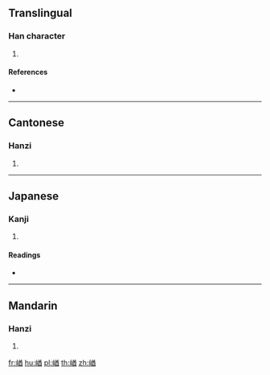{{character info/new}}
==Translingual==

===Han character===
{{Han char|rn=46|rad=山|as=09|sn=12|four=28761|canj=UTCW|ids=⿰山酋}}

# {{defn|Han|sort=山09}}

====References====
* {{Han ref|kx=0315.270|dkj=08250|dj=0616.180|hdz=10789.010|uh=5D37|ud=23863|bh=D8D9|bd=55513}}

----

==Cantonese==

===Hanzi===
{{yue-hanzi|jyut=[[cau4]]|y=chau4}}

# {{defn|lang=yue|sort=山09}}

----

==Japanese==

===Kanji===
{{ja-kanji|grade=|rs=山09}}

# {{defn|lang=ja|sort=山09}}

====Readings====
* {{ja-readings|on=[[しう]] (shiu), [[じゅ]] (ju)|kun=}}

----

==Mandarin==

===Hanzi===
{{cmn-hanzi|pin=[[qiú]] ([[qiu2]])|wg=ch'iu<sup>2</sup>}}

# {{defn|lang=cmn|sort=山09}}

[[fr:崷]]
[[hu:崷]]
[[pl:崷]]
[[th:崷]]
[[zh:崷]]